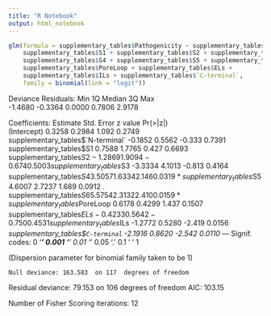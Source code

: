 ```yaml
---
title: "R Notebook"
output: html_notebook
---
```



```r
glm(formula = supplementary_tables$Pathogenicity ~ supplementary_tables$`N-terminal` + 
    supplementary_tables$S1 + supplementary_tables$S2 + supplementary_tables$S3 + 
    supplementary_tables$S4 + supplementary_tables$S5 + supplementary_tables$S6 + 
    supplementary_tables$PoreLoop + supplementary_tables$ELs + 
    supplementary_tables$ILs + supplementary_tables$`C-terminal`, 
    family = binomial(link = "logit"))
```


Deviance Residuals: 
    Min       1Q   Median       3Q      Max  
-1.4680  -0.3364   0.0000   0.7806   2.9178  

Coefficients:
                                  Estimate Std. Error z value Pr(>|z|)  
(Intercept)                         0.3258     0.2984   1.092   0.2749  
supplementary_tables$`N-terminal`  -0.1852     0.5562  -0.333   0.7391  
supplementary_tables$S1             0.7588     1.7765   0.427   0.6693  
supplementary_tables$S2            -1.2869     1.9094  -0.674   0.5003  
supplementary_tables$S3            -3.3334     4.1013  -0.813   0.4164  
supplementary_tables$S4             3.5057     1.6334   2.146   0.0319 *
supplementary_tables$S5             4.6007     2.7237   1.689   0.0912 .
supplementary_tables$S6             5.5754     2.3132   2.410   0.0159 *
supplementary_tables$PoreLoop       0.6178     0.4299   1.437   0.1507  
supplementary_tables$ELs           -0.4233     0.5642  -0.750   0.4531  
supplementary_tables$ILs           -1.2772     0.5280  -2.419   0.0156 *
supplementary_tables$`C-terminal`  -2.1916     0.8620  -2.542   0.0110 *
---
Signif. codes:  0 ‘***’ 0.001 ‘**’ 0.01 ‘*’ 0.05 ‘.’ 0.1 ‘ ’ 1

(Dispersion parameter for binomial family taken to be 1)

    Null deviance: 163.583  on 117  degrees of freedom
Residual deviance:  79.153  on 106  degrees of freedom
AIC: 103.15

Number of Fisher Scoring iterations: 12
